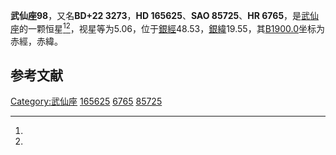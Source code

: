 {{Starbox begin
| name = 武仙座98
}}
{{Starbox observe
| epoch = [[J2000.0|J2000.0]]
| constell = [[武仙座|武仙座]]<ref name=SIMBAD>{{cite web
 | url=http://simbad.u-strasbg.fr/simbad/sim-id?Ident=HR+6765
 | title=Pulsating variable Star
 | publisher=Centre de Données astronomiques de Strasbourg
 | work=SIMBAD
 | accessdate=2012-07-13
 | archive-date=2016-04-21
 | archive-url=https://web.archive.org/web/20160421125459/http://simbad.u-strasbg.fr/simbad/sim-id?Ident=HR%206765
 | dead-url=no
 }}</ref><ref name=DATA>{{cite web
 | url=http://vizier.u-strasbg.fr/viz-bin/VizieR-5?-out.add=.&-source=5050&-corr=PK=HR&-out.max=9999&HR=6765
 | title=VizieR Detailed Page
 | accessdate=2012-07-13
 | archive-date=2016-03-04
 | archive-url=https://web.archive.org/web/20160304231448/http://vizier.u-strasbg.fr/viz-bin/VizieR-5?-out.add=.&-source=5050&-corr=PK=HR&-out.max=9999&HR=6765
 | dead-url=no
 }}</ref>
| 星官 = 
| ra = {{RA|18|6|1.9}}<ref name=SIMBAD /><ref name=DATA />
| dec = {{DEC|+22|13|8}}<ref name=SIMBAD /><ref name=DATA />
| appmag_v = 5.06<ref name=SIMBAD /><ref name=DATA />
}}
{{Starbox character
| class = M3-IIIZrO 0+<ref name=SIMBAD /><ref name=DATA />
| b-v = 1.58<ref name=SIMBAD /><ref name=DATA />
| u-b = 1.93<ref name=SIMBAD /><ref name=DATA />
| r-i = 0.98E<ref name=SIMBAD /><ref name=DATA />
| variable = 
}}
{{Starbox astrometry
| radial_v = 1.93
| prop_mo_ra = -20
| parallax = 0.014
| p_error = 
}}
{{Starbox catalog
| names =BD+22 3273，[[SAO星表|SAO]] 85725，[[HD星表|HD]] 165625，[[HR星表|HR]] 6765}}
{{Starbox reference |Simbad=HR+6765}}
{{Starbox end}}

'''武仙座98'''，又名'''BD+22 3273'''，'''HD 165625'''、'''SAO 85725'''、'''HR 6765'''，是[[武仙座|武仙座]]的一颗恒星<ref name=SIMBAD /><ref name=DATA />，视星等为5.06，位于[[銀道座標系|銀經]]48.53，[[銀道座標系|銀緯]]19.55，其[[B1900.0|B1900.0]]坐标为赤經{{RA|18|1|49.1}}，赤緯{{DEC|+22|19.55|34}}。

== 参考文献 ==
{{reflist}}

{{star-stub}}

{{武仙座恒星}}
[[Category:武仙座|Category:武仙座]]
[[Category:HD和HDE天體|165625]]
[[Category:HR天體|6765]]
[[Category:SAO天體|85725]]